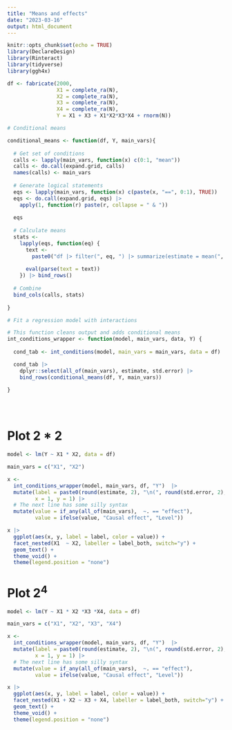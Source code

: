 ---
title: "Means and effects"
date: "2023-03-16"
output: html_document
---

```{r setup, include=FALSE}
knitr::opts_chunk$set(echo = TRUE)
library(DeclareDesign)
library(Rinteract)
library(tidyverse)
library(ggh4x)

```


```{r}


df <- fabricate(2000,
                X1 = complete_ra(N),
                X2 = complete_ra(N),
                X3 = complete_ra(N),
                X4 = complete_ra(N),
                Y = X1 + X3 + X1*X2*X3*X4 + rnorm(N))

```

```{r}


# Conditional means

conditional_means <- function(df, Y, main_vars){
  
  # Get set of conditions
  calls <- lapply(main_vars, function(x) c(0:1, "mean"))
  calls <- do.call(expand.grid, calls) 
  names(calls) <- main_vars
  
  # Generate logical statements
  eqs <- lapply(main_vars, function(x) c(paste(x, "==", 0:1), TRUE))
  eqs <- do.call(expand.grid, eqs) |> 
    apply(1, function(r) paste(r, collapse = " & "))
  
  eqs
  
  # Calculate means
  stats <- 
    lapply(eqs, function(eq) {
      text <- 
        paste0("df |> filter(", eq, ") |> summarize(estimate = mean(", Y, "), std.error = sd(", Y, "/(n()^.5)))")
      
      eval(parse(text = text))
    }) |> bind_rows()
  
  # Combine  
  bind_cols(calls, stats)
  
}

```

```{r}
# Fit a regression model with interactions

# This function cleans output and adds conditional means
int_conditions_wrapper <- function(model, main_vars, data, Y) {
  
  cond_tab <- int_conditions(model, main_vars = main_vars, data = df)

  cond_tab |> 
    dplyr::select(all_of(main_vars), estimate, std.error) |>
    bind_rows(conditional_means(df, Y, main_vars))
  
}





```

# Plot 2 * 2

```{r, fig.width = 6, fig.height = 3}

model <- lm(Y ~ X1 * X2, data = df)

main_vars = c("X1", "X2")

x <-
  int_conditions_wrapper(model, main_vars, df, "Y")  |>
  mutate(label = paste0(round(estimate, 2), "\n(", round(std.error, 2), ")"),
         x = 1, y = 1) |>
  # The next line has some silly syntax
  mutate(value = if_any(all_of(main_vars),  ~. == "effect"),
         value = ifelse(value, "Causal effect", "Level")) 

x |>
  ggplot(aes(x, y, label = label, color = value)) + 
  facet_nested(X1  ~ X2, labeller = label_both, switch="y") + 
  geom_text() +  
  theme_void() + 
  theme(legend.position = "none")


```

# Plot $2^4$

```{r, fig.width = 12, fig.height = 8}
model <- lm(Y ~ X1 * X2 *X3 *X4, data = df)

main_vars = c("X1", "X2", "X3", "X4")

x <-
  int_conditions_wrapper(model, main_vars, df, "Y")  |>
  mutate(label = paste0(round(estimate, 2), "\n(", round(std.error, 2), ")"),
         x = 1, y = 1) |>
  # The next line has some silly syntax
  mutate(value = if_any(all_of(main_vars),  ~. == "effect"),
         value = ifelse(value, "Causal effect", "Level")) 

x |>
  ggplot(aes(x, y, label = label, color = value)) + 
  facet_nested(X1 + X2 ~ X3 + X4, labeller = label_both, switch="y") + 
  geom_text() +  
  theme_void() + 
  theme(legend.position = "none")




```
